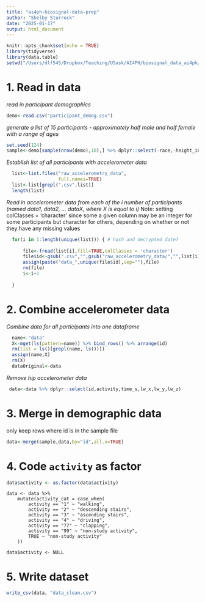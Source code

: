 ```yaml
---
title: "ai4ph-biosignal-data-prep"
author: "Shelby Sturrock"
date: "2025-01-17"
output: html_document
---
```


```r
knitr::opts_chunk$set(echo = TRUE)
library(tidyverse)
library(data.table)
setwd("/Users/dlf545/Dropbox/Teaching/USask/AI4PH/biosignal_data_ai4ph/data")
```

# 1. Read in data

*read in participant demographics*
```r
demo<-read.csv("participant_demog.csv")
```

*generate a list of 15 participants - approximately half male and half female with a range of ages*
```r
set.seed(124)
sample<-demo[sample(nrow(demo),10),] %>% dplyr::select(-race,-height_in) %>% rename(id=subj_id)
```

*Establish list of all participants with accelerometer data*
```r
  list<-list.files("raw_accelerometry_data", 
                   full.names=TRUE)
  list<-list[grepl(".csv",list)]
  length(list)
```

*Read in accelerometer data from each of the i number of participants (named data1, data2, ... dataX, where X is equal to i)*
Note: setting colClasses = 'character' since some a given column may be an integer for some participants but character for others, depending on whether or not they have any missing values
```r
  for(i in 1:length(unique(list))) { # hash and decrypted date?
    
      file<-fread(list[i],fill=TRUE,colClasses = 'character')
      file$id<-gsub(".csv","",gsub("raw_accelerometry_data/","",list[i]))
      assign(paste("data_",unique(file$id),sep=""),file)
      rm(file)
      i<-i+1
      
  }
```

# 2. Combine accelerometer data

*Combine data for all participants into one dataframe*
```r
  name<-"data"
  X<-mget(ls(pattern=name)) %>% bind_rows() %>% arrange(id)
  rm(list = ls()[grepl(name, ls())])
  assign(name,X)
  rm(X)
  dataOriginal<-data
```

*Remove hip accelerometer data*
```r
 data<-data %>% dplyr::select(id,activity,time_s,lw_x,lw_y,lw_z)
```

# 3. Merge in demographic data

only keep rows where id is in the sample file
```r
data<-merge(sample,data,by="id",all.x=TRUE)
```

# 4. Code `activity` as factor

```r
data$activity <- as.factor(data$activity)
```


```{}
data <- data %>%
	mutate(activity_cat = case_when(
		activity == "1" ~ "walking",
		activity == "2" ~ "descending stairs",
		activity == "3" ~ "ascending stairs",
		activity == "4" ~ "driving",	
		activity == "77" ~ "clapping",	
		activity == "99" ~ "non-study activity",	
		TRUE ~ "non-study activity"
	))

data$activity <- NULL
```

# 5. Write dataset

```r
write_csv(data, "data_clean.csv")
```

